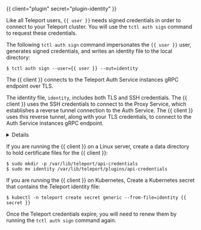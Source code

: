 {{ client="plugin" secret="plugin-identity" }}

Like all Teleport users, `{{ user }}` needs signed credentials in order to
connect to your Teleport cluster. You will use the `tctl auth sign` command to
request these credentials.

The following `tctl auth sign` command impersonates the `{{ user }}` user,
generates signed credentials, and writes an identity file to the local
directory:

```code
$ tctl auth sign --user={{ user }} --out=identity
```

The {{ client }} connects to the Teleport Auth Service instances gRPC endpoint over TLS.

The identity file, `identity`, includes both TLS and SSH credentials. The
{{ client }} uses the SSH credentials to connect to the Proxy Service, which
establishes a reverse tunnel connection to the Auth Service. The {{ client }}
uses this reverse tunnel, along with your TLS credentials, to connect to the
Auth Service instances gRPC endpoint.

<Details
  title="Certificate Lifetime"
>

  By default, `tctl auth sign` produces certificates with a relatively short
  lifetime. For production deployments, we suggest using [Machine
  ID](../../enroll-resources/machine-id/introduction.mdx) to programmatically issue and renew
  certificates for your plugin. See our Machine ID [getting started
  guide](../../enroll-resources/machine-id/getting-started.mdx) to learn more.

  Note that you cannot issue certificates that are valid longer than your existing credentials.
  For example, to issue certificates with a 1000-hour TTL, you must be logged in with a session that is
  valid for at least 1000 hours. This means your user must have a role allowing
  a `max_session_ttl` of at least 1000 hours (60000 minutes), and you must specify a `--ttl`
  when logging in:

  ```code
  $ tsh login --proxy=teleport.example.com --ttl=60060
  ```

</Details>

If you are running the {{ client }} on a Linux server, create a data directory
to hold certificate files for the {{ client }}:

```code
$ sudo mkdir -p /var/lib/teleport/api-credentials
$ sudo mv identity /var/lib/teleport/plugins/api-credentials
```

If you are running the {{ client }} on Kubernetes, Create a Kubernetes secret
that contains the Teleport identity file:

```code
$ kubectl -n teleport create secret generic --from-file=identity {{ secret }}
```

Once the Teleport credentials expire, you will need to renew them by running the
`tctl auth sign` command again.
